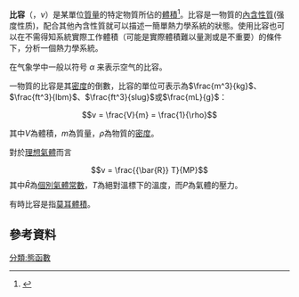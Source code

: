 {{NoteTA
|G1=Physics
}}
'''比容'''（{{lang-en|specific volume}}，<math>\nu</math>）是某單位[[質量|質量]]的特定物質所佔的[[體積|體積]]<ref>{{Cite book  | last1 = Cengel | first1 = Yunus A. | last2 = Boles | first2 = Michael A. | title = Thermodynamics: an engineering approach | url = https://archive.org/details/thermodynamicsen00ceng_0 | year = 2002 | publisher = McGraw-Hill | location = Boston  | isbn  = 0-07-238332-1 | pages =    [https://archive.org/details/thermodynamicsen00ceng_0/page/11 11]}}
</ref>。比容是一物質的[[內含性質|內含性質]](强度性质)，配合其他內含性質就可以描述一簡單熱力學系統的狀態。使用比容也可以在不需得知系統實際工作體積（可能是實際體積難以量測或是不重要）的條件下，分析一個熱力學系統。

在气象学中一般以符号 <var>α</var>  来表示空气的比容。

一物質的比容是其[[密度|密度]]的倒數，比容的單位可表示為<math> \frac{m^3}{kg} </math>、 <math> \frac{ft^3}{lbm} </math>、<math> \frac{ft^3}{slug} </math>或<math> \frac{mL}{g} </math>：

:<math> v = \frac{V}{m} = \frac{1}{\rho} </math>

其中<math>V</math>為體積，<math>m</math>為質量，<math>\rho</math>為物質的[[密度|密度]]。

對於[[理想氣體|理想氣體]]而言
:<math>v = \frac{{\bar{R}}  T}{MP}</math>
其中<math>{\bar{R}} </math>為[[氣體常數#個別氣體常數|個別氣體常數]]，<math>T</math>為絕對溫標下的溫度，而<math>P</math>為氣體的壓力。

有時比容是指[[莫耳體積|莫耳體積]]。

==參考資料==
{{reflist}}

{{熱力學小作品}}
[[分類:態函數|分類:態函數]]